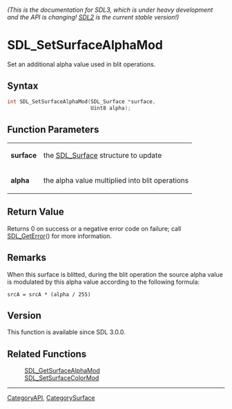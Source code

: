 ====== (This is the documentation for SDL3, which is under heavy development and the API is changing! [https://wiki.libsdl.org/ SDL2] is the current stable version!) ======
= SDL_SetSurfaceAlphaMod =

Set an additional alpha value used in blit operations.

== Syntax ==

<syntaxhighlight lang='c'>
int SDL_SetSurfaceAlphaMod(SDL_Surface *surface,
                           Uint8 alpha);
</syntaxhighlight>

== Function Parameters ==

{|
|'''surface'''
|the [[SDL_Surface]] structure to update
|-
|'''alpha'''
|the alpha value multiplied into blit operations
|}

== Return Value ==

Returns 0 on success or a negative error code on failure; call
[[SDL_GetError]]() for more information.

== Remarks ==

When this surface is blitted, during the blit operation the source alpha
value is modulated by this alpha value according to the following formula:

<code>srcA = srcA * (alpha / 255)</code>

== Version ==

This function is available since SDL 3.0.0.

== Related Functions ==

:[[SDL_GetSurfaceAlphaMod]]
:[[SDL_SetSurfaceColorMod]]

----
[[CategoryAPI]], [[CategorySurface]]


